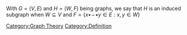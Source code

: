 With <math display="inline">G = \left( V, E \right)</math> and <math display="inline">H= \left( W, F \right)</math> being graphs, we say that <math display="inline">H</math> is an induced subgraph when <math display="inline">W \subseteq V</math> and <math display="inline">F = \left\{ x \mathrel{\bullet  \! {-} \! \bullet} y \in E: x, y \in W\right\}</math>
[[Category:Graph Theory]]
[[Category:Definition]]